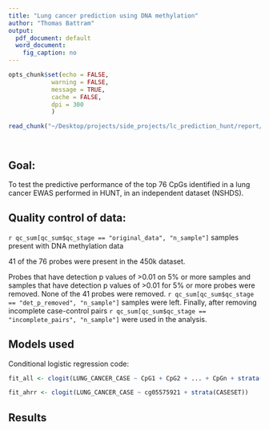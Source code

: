 ```yaml
---
title: "Lung cancer prediction using DNA methylation"
author: "Thomas Battram"
output:
  pdf_document: default
  word_document:
    fig_caption: no
---
```


```r
opts_chunk$set(echo = FALSE, 
            warning = FALSE, 
            message = TRUE, 
            cache = FALSE, 
            dpi = 300
            )
```

```r
read_chunk("~/Desktop/projects/side_projects/lc_prediction_hunt/report/report.R")
```

``` r
```

```r
```

## Goal:

To test the predictive performance of the top 76 CpGs identified in a lung cancer EWAS performed in HUNT, in an independent dataset (NSHDS). 

## Quality control of data:

`r qc_sum[qc_sum$qc_stage == "original_data", "n_sample"]` samples present with DNA methylation data

41 of the 76 probes were present in the 450k dataset.

Probes that have detection p values of >0.01 on 5% or more samples and samples that have detection p values of >0.01 for 5% or more probes were removed. None of the 41 probes were removed. `r qc_sum[qc_sum$qc_stage == "det_p_removed", "n_sample"]` samples were left. Finally, after removing incomplete case-control pairs `r qc_sum[qc_sum$qc_stage == "incomplete_pairs", "n_sample"]` were used in the analysis.

## Models used

Conditional logistic regression code:

``` r

fit_all <- clogit(LUNG_CANCER_CASE ~ CpG1 + CpG2 + ... + CpGn + strata(CASESET))

fit_ahrr <- clogit(LUNG_CANCER_CASE ~ cg05575921 + strata(CASESET))

```

## Results

``` r
```







